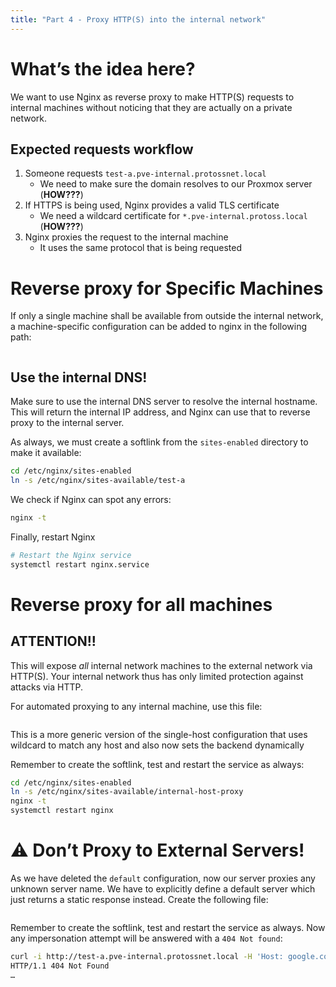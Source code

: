 ```yaml
---
title: "Part 4 - Proxy HTTP(S) into the internal network"
---
```


# What's the idea here?
We want to use Nginx as reverse proxy to make HTTP(S) requests to internal machines without noticing that they are actually on a private network.

## Expected requests workflow

1.  Someone requests `test-a.pve-internal.protossnet.local`
    *   We need to make sure the domain resolves to our Proxmox server (**HOW???**)
1.  If HTTPS is being used, Nginx provides a valid TLS certificate
    *   We need a wildcard certificate for `*.pve-internal.protoss.local` (**HOW???**)
1.  Nginx proxies the request to the internal machine
    *   It uses the same protocol that is being requested

# Reverse proxy for Specific Machines
If only a single machine shall be available from outside the internal network, a machine-specific configuration can be added to nginx in the following path:

```.py
```

:::{.callout-important}
## Use the internal DNS!
Make sure to use the internal DNS server to resolve the internal hostname. This will return the internal IP address, and Nginx can use that to reverse proxy to the internal server.
:::

As always, we must create a softlink from the `sites-enabled` directory to make it available:

```bash
cd /etc/nginx/sites-enabled
ln -s /etc/nginx/sites-available/test-a
```

We check if Nginx can spot any errors:
```bash
nginx -t

```

Finally, restart Nginx
```bash
# Restart the Nginx service
systemctl restart nginx.service
```

# Reverse proxy for all machines

:::{.callout-warning}
## ATTENTION!!
This will expose _all_ internal network machines to the external network via HTTP(S). Your internal network thus has only limited protection against attacks via HTTP.
:::

For automated proxying to any internal machine, use this file:

```.py
```

This is a more generic version of the single-host configuration that uses wildcard to match any host and also now sets the backend dynamically

Remember to create the softlink, test and restart the service as always:

```bash
cd /etc/nginx/sites-enabled
ln -s /etc/nginx/sites-available/internal-host-proxy
nginx -t
systemctl restart nginx
```

# ⚠ Don't Proxy to External Servers!
As we have deleted the `default` configuration, now our server proxies any unknown server name. We have to explicitly define a default server which just returns a static response instead. Create the following file:

```.py
```

Remember to create the softlink, test and restart the service as always. Now any impersonation attempt will be answered with a `404 Not found`:

```bash
curl -i http://test-a.pve-internal.protossnet.local -H 'Host: google.com'
HTTP/1.1 404 Not Found
…
```